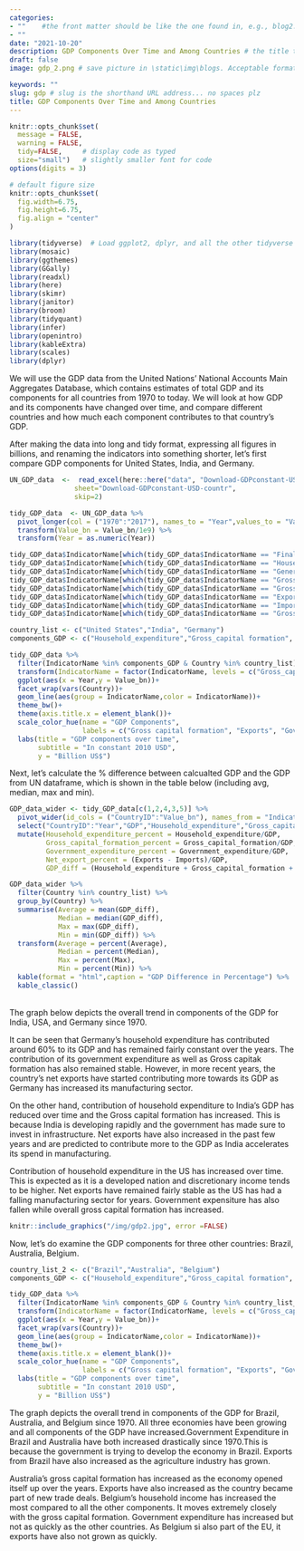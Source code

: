 ```yaml
---
categories:  
- ""    #the front matter should be like the one found in, e.g., blog2.md. It cannot be like the normal Rmd we used
- ""
date: "2021-10-20"
description: GDP Components Over Time and Among Countries # the title that will show up once someone gets to this page
draft: false
image: gdp_2.png # save picture in \static\img\blogs. Acceptable formats= jpg, jpeg, or png . Your iPhone pics wont work

keywords: ""
slug: gdp # slug is the shorthand URL address... no spaces plz
title: GDP Components Over Time and Among Countries 
---
```

  
```r
knitr::opts_chunk$set(
  message = FALSE, 
  warning = FALSE, 
  tidy=FALSE,     # display code as typed
  size="small")   # slightly smaller font for code
options(digits = 3)

# default figure size
knitr::opts_chunk$set(
  fig.width=6.75, 
  fig.height=6.75,
  fig.align = "center" 
)
```

```r
library(tidyverse)  # Load ggplot2, dplyr, and all the other tidyverse packages
library(mosaic)
library(ggthemes)
library(GGally)
library(readxl)
library(here)
library(skimr)
library(janitor)
library(broom)
library(tidyquant)
library(infer)
library(openintro)
library(kableExtra)
library(scales)
library(dplyr)
```

We will use the GDP data from the United Nations’ National Accounts Main Aggregates Database, which contains estimates of total GDP and its components for all countries from 1970 to today. We will look at how GDP and its components have changed over time, and compare different countries and how much each component contributes to that country’s GDP.

After making the data into long and tidy format, expressing all figures in billions, and renaming the indicators into something shorter, let's first compare GDP components for United States, India, and Germany.

```r
UN_GDP_data  <-  read_excel(here::here("data", "Download-GDPconstant-USD-countries.xls"),
                sheet="Download-GDPconstant-USD-countr",
                skip=2)
```

```r
tidy_GDP_data  <- UN_GDP_data %>%
  pivot_longer(col = ("1970":"2017"), names_to = "Year",values_to = "Value_bn") %>%
  transform(Value_bn = Value_bn/1e9) %>%
  transform(Year = as.numeric(Year))

tidy_GDP_data$IndicatorName[which(tidy_GDP_data$IndicatorName == "Final consumption expenditure")] <- "Final_consumption_expenditure"
tidy_GDP_data$IndicatorName[which(tidy_GDP_data$IndicatorName == "Household consumption expenditure (including Non-profit institutions serving households)")] <- "Household_expenditure"
tidy_GDP_data$IndicatorName[which(tidy_GDP_data$IndicatorName == "General government final consumption expenditure")] <- "Government_expenditure"
tidy_GDP_data$IndicatorName[which(tidy_GDP_data$IndicatorName == "Gross capital formation")] <- "Gross_capital_formation"
tidy_GDP_data$IndicatorName[which(tidy_GDP_data$IndicatorName == "Gross fixed capital formation (including Acquisitions less disposals of valuables")] <- "Gross_fixed_capital_formation"
tidy_GDP_data$IndicatorName[which(tidy_GDP_data$IndicatorName == "Exports of goods and services")] <- "Exports"
tidy_GDP_data$IndicatorName[which(tidy_GDP_data$IndicatorName == "Imports of goods and services")] <- "Imports"
tidy_GDP_data$IndicatorName[which(tidy_GDP_data$IndicatorName == "Gross Domestic Product (GDP)")] <-"GDP"
```

```r
country_list <- c("United States","India", "Germany")
components_GDP <- c("Household_expenditure","Gross_capital formation", "Government_expenditure", "Exports", "Imports")

tidy_GDP_data %>%
  filter(IndicatorName %in% components_GDP & Country %in% country_list) %>%
  transform(IndicatorName = factor(IndicatorName, levels = c("Gross_capital_formation", "Exports", "Government_expenditure", "Household_expenditure", "Imports"))) %>%
  ggplot(aes(x = Year,y = Value_bn))+
  facet_wrap(vars(Country))+
  geom_line(aes(group = IndicatorName,color = IndicatorName))+
  theme_bw()+
  theme(axis.title.x = element_blank())+
  scale_color_hue(name = "GDP Components",
                  labels = c("Gross capital formation", "Exports", "Government expenditure", "Household expenditure", "Imports"))+
  labs(title = "GDP components over time",
       subtitle = "In constant 2010 USD",
       y = "Billion US$")
```

Next, let's calculate the % difference between calcualted GDP and the GDP from UN dataframe, which is shown in the table below (including avg, median, max and min).

```r
GDP_data_wider <- tidy_GDP_data[c(1,2,4,3,5)] %>%
  pivot_wider(id_cols = ("CountryID":"Value_bn"), names_from = "IndicatorName", values_from = "Value_bn") %>%
  select("CountryID":"Year","GDP","Household_expenditure","Gross_capital_formation","Government_expenditure","Exports","Imports") %>%
  mutate(Household_expenditure_percent = Household_expenditure/GDP,
         Gross_capital_formation_percent = Gross_capital_formation/GDP,
         Government_expenditure_percent = Government_expenditure/GDP,
         Net_export_percent = (Exports - Imports)/GDP,
         GDP_diff = (Household_expenditure + Gross_capital_formation + Government_expenditure + Exports - Imports - GDP)/GDP)

GDP_data_wider %>%
  filter(Country %in% country_list) %>%
  group_by(Country) %>%
  summarise(Average = mean(GDP_diff),
            Median = median(GDP_diff),
            Max = max(GDP_diff),
            Min = min(GDP_diff)) %>%
  transform(Average = percent(Average),
            Median = percent(Median),
            Max = percent(Max),
            Min = percent(Min)) %>%
  kable(format = "html",caption = "GDP Difference in Percentage") %>%
  kable_classic()
```

<br>
The graph below depicts the overall trend in components of the GDP for India, USA, and Germany since 1970.

It can be seen that Germany’s household expenditure has contributed around 60% to its GDP and has remained fairly constant over the years. The contribution of its government expenditure as well as Gross capitak formation has also remained stable. However, in more recent years, the country’s net exports have started contributing more towards its GDP as Germany has increased its manufacturing sector.

On the other hand, contribution of household expenditure to India’s GDP has reduced over time and the Gross capital formation has increased. This is because India is developing rapidly and the government has made sure to invest in infrastructure. Net exports have also increased in the past few years and are predicted to contribute more to the GDP as India accelerates its spend in manufacturing.

Contribution of household expenditure in the US has increased over time. This is expected as it is a developed nation and discretionary income tends to be higher. Net exports have remained fairly stable as the US has had a falling manufacturing sector for years. Government expensiture has also fallen while overall gross capital formation has increased.

```r
knitr::include_graphics("/img/gdp2.jpg", error =FALSE) 
```

Now, let's do examine the GDP components for three other countries: Brazil, Australia, Belgium.
```r
country_list_2 <- c("Brazil","Australia", "Belgium")
components_GDP <- c("Household_expenditure","Gross_capital formation", "Government_expenditure", "Exports", "Imports")

tidy_GDP_data %>%
  filter(IndicatorName %in% components_GDP & Country %in% country_list_2) %>%
  transform(IndicatorName = factor(IndicatorName, levels = c("Gross_capital_formation", "Exports", "Government_expenditure", "Household_expenditure", "Imports"))) %>%
  ggplot(aes(x = Year,y = Value_bn))+
  facet_wrap(vars(Country))+
  geom_line(aes(group = IndicatorName,color = IndicatorName))+
  theme_bw()+
  theme(axis.title.x = element_blank())+
  scale_color_hue(name = "GDP Components",
                  labels = c("Gross capital formation", "Exports", "Government expenditure", "Household expenditure", "Imports"))+
  labs(title = "GDP components over time",
       subtitle = "In constant 2010 USD",
       y = "Billion US$")
```

The graph depicts the overall trend in components of the GDP for Brazil, Australia, and Belgium since 1970.
All three economies have been growing and all components of the GDP have increased.Government Expenditure in Brazil and Australia have both increased drastically since 1970.This is because the government is trying to develop the economy in Brazil. Exports from Brazil have also increased as the agriculture industry has grown. 

Australia's gross capital formation has increased as the economy opened itself up over the years. Exports have also increased as the country became part of new trade deals. 
Belgium's household income has increased the most compared to all the other components. It moves extremely closely with the gross capital formation. Government expenditure has increased but not as quickly as the other countries. As Belgium si also part of the EU, it exports have also not grown as quickly. 